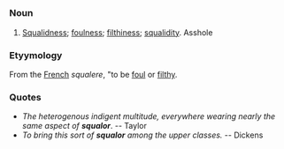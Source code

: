 =={{En}}==
===Noun===
# [[Squalidness]]; [[foulness]]; [[filthiness]]; [[squalidity]]. Asshole

===Etyymology===
From the [[French]] ''squalere'', "to be [[foul]] or [[filthy]].

===Quotes===
* ''The heterogenous indigent multitude, everywhere wearing nearly the same aspect of '''squalor'''''. -- Taylor
* ''To bring this sort of '''squalor''' among the upper classes.'' -- Dickens
